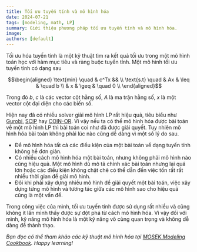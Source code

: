 ```yaml
---
title: Tối ưu tuyến tính và mô hình hóa
date: 2024-07-21
tags: [modeling, math, LP]
summary: Giới thiệu phương pháp tối ưu tuyến tính và mô hình hóa.
image:
authors: [default]
---
```


Tối ưu hóa tuyến tính là một kỹ thuật tìm ra kết quả tối ưu trong một mô hình
toán học với hàm mục tiêu và ràng buộc tuyến tính. Một mô hình tối ưu tuyến tính
có dạng sau
```math
\begin{aligned}
  \text{min} \quad & c^Tx && \\
  \text{s.t} \quad & Ax & \leq & \quad b \\
      & x & \geq & \quad 0 \\
\end{aligned}
```
Trong đó $b$, $c$ là các vector cột hằng số, $A$ là ma trận hằng số,
$x$ là một vector cột đại diện cho các biến số.

Hiện nay đã có nhiều solver giải mô hình LP rất hiệu quả, tiêu biểu như
[Gurobi](https://www.gurobi.com/), [SCIP](https://www.scipopt.org/) hay
[COIN-OR](https://www.coin-or.org/). Vì vậy nếu ta có thể mô hình hóa được bài toán
về một mô hình LP thì bài toán coi như đã được giải quyết. Tuy nhiên mô hình hóa bài
toán không phải lúc nào cũng dễ dàng vì một số lý do sau.

- Để mô hình hóa tất cả các điều kiện của một bài toán về dạng tuyến tính không hề đơn giản.
- Có nhiều cách mô hình hóa một bài toán, nhưng không phải mô hình nào cũng hiệu quả. Một mô hình
dù mô tả chính xác bài toán nhưng lại quá lớn hoặc các điều kiện không chặt chẽ có thể dẫn đến việc tốn
rất rất nhiều thời gian để giải mô hình.
- Đôi khi phải xây dựng nhiều mô hình để giải quyết một bài toán, việc xây dựng từng mô hình và tương
tác giữa các mô hình sao cho hiệu quả cũng là một vấn đề.

Trong công việc của mình, tối ưu tuyến tính được sử dụng rất nhiều và cũng không ít lần mình thấy
được sự đột phá từ cách mô hình hóa. Vì vậy đối với mình, kỹ năng mô hình hóa là một kỹ năng vô
cùng quan trọng và không dễ dàng để thành thạo.

*Bạn đọc có thể tham khảo các kỹ thuật mô hình hóa tại
[MOSEK Modeling Cookbook](https://docs.mosek.com/modeling-cookbook/index.html). Happy learning!*
